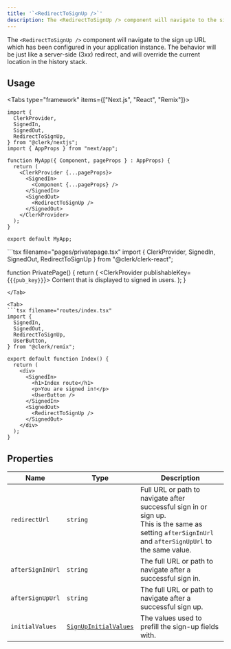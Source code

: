 ```yaml
---
title: '`<RedirectToSignUp />`'
description: The <RedirectToSignUp /> component will navigate to the sign up URL which has been configured in your application instance. The behavior will be just like a server-side (3xx) redirect, and will override the current location in the history stack.
---
```


The `<RedirectToSignUp />` component will navigate to the sign up URL which has been configured in your application instance. The behavior will be just like a server-side (3xx) redirect, and will override the current location in the history stack.

## Usage

<InjectKeys>

<Tabs type="framework" items={["Next.js", "React", "Remix"]}>
  <Tab>
  ```tsx filename="pages/_app.tsx"
  import {
    ClerkProvider,
    SignedIn,
    SignedOut,
    RedirectToSignUp,
  } from "@clerk/nextjs";
  import { AppProps } from "next/app";

  function MyApp({ Component, pageProps } : AppProps) {
    return (
      <ClerkProvider {...pageProps}>
        <SignedIn>
          <Component {...pageProps} />
        </SignedIn>
        <SignedOut>
          <RedirectToSignUp />
        </SignedOut>
      </ClerkProvider>
    );
  }

  export default MyApp;
  ```
  </Tab>

  <Tab>
  ```tsx filename="pages/privatepage.tsx"
  import {
    ClerkProvider,
    SignedIn,
    SignedOut,
    RedirectToSignUp
  } from "@clerk/clerk-react";

  function PrivatePage() {
    return (
      <ClerkProvider publishableKey={`{{pub_key}}`}>
        <SignedIn>
          Content that is displayed to signed in
          users.
        </SignedIn>
        <SignedOut>
          <RedirectToSignUp />
        </SignedOut>
      </div>
    );
  }
  ```
  </Tab>

  <Tab>
  ```tsx filename="routes/index.tsx"
  import {
    SignedIn,
    SignedOut,
    RedirectToSignUp,
    UserButton,
  } from "@clerk/remix";

  export default function Index() {
    return (
      <div>
        <SignedIn>
          <h1>Index route</h1>
          <p>You are signed in!</p>
          <UserButton />
        </SignedIn>
        <SignedOut>
          <RedirectToSignUp />
        </SignedOut>
      </div>
    );
  }
  ```
  </Tab>
</Tabs>

</InjectKeys>

## Properties

| Name | Type | Description |
| --- | --- | --- |
| `redirectUrl` | `string` | Full URL or path to navigate after successful sign in or sign up.<br /> This is the same as setting `afterSignInUrl` and `afterSignUpUrl` to the same value. |
| `afterSignInUrl` | `string` | The full URL or path to navigate after a successful sign in. |
| `afterSignUpUrl` | `string` | The full URL or path to navigate after a successful sign up. |
| `initialValues` | [`SignUpInitialValues`](/docs/references/javascript/types/sign-up-initial-values) | The values used to prefill the sign-up fields with. |